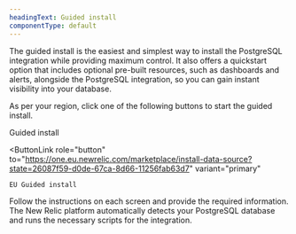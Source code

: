 ```yaml
---
headingText: Guided install
componentType: default
---
```



The guided install is the easiest and simplest way to install the PostgreSQL integration while providing maximum control. It also offers a quickstart option that includes optional pre-built resources, such as dashboards and alerts, alongside the PostgreSQL integration, so you can gain instant visibility into your database.

As per your region, click one of the following buttons to start the guided install.

<ButtonGroup>
  <ButtonLink
    role="button"
    to="https://one.newrelic.com/marketplace/install-data-source?state=26087f59-d0de-67ca-8d66-11256fab63d7"
    variant="primary"
  >
    Guided install
  </ButtonLink>

  <ButtonLink
    role="button"
    to="https://one.eu.newrelic.com/marketplace/install-data-source?state=26087f59-d0de-67ca-8d66-11256fab63d7"
    variant="primary"
  >
    EU Guided install
  </ButtonLink>
</ButtonGroup>

Follow the instructions on each screen and provide the required information. The New Relic platform automatically detects your PostgreSQL database and runs the necessary scripts for the integration.

